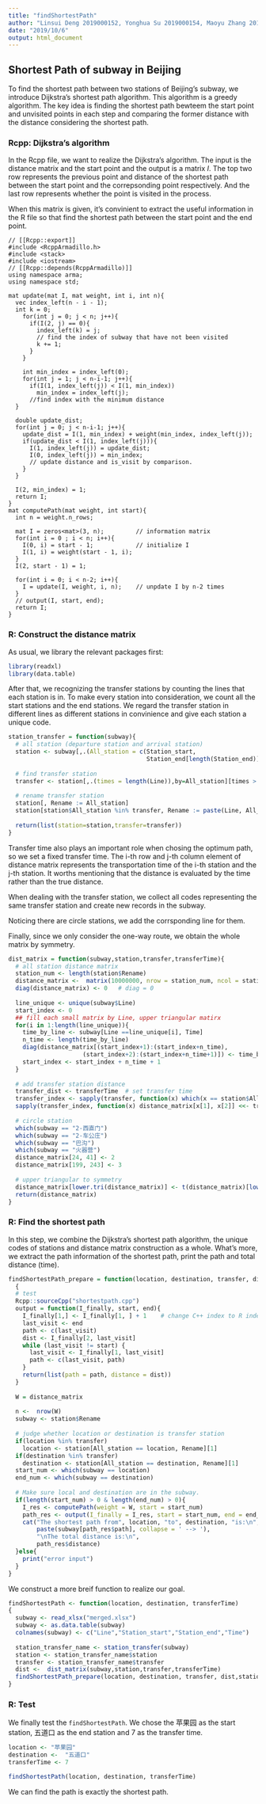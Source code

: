 ```yaml
---
title: "findShortestPath"
author: "Linsui Deng 2019000152, Yonghua Su 2019000154, Maoyu Zhang 2019000157"
date: "2019/10/6"
output: html_document
---
```


## Shortest Path of subway in Beijing

To find the shortest path between two stations of Beijing's subway, we introduce Dijkstra's shortest path algorithm. This algorithm is a greedy algorithm. The key idea is finding the shortest path bewteem the start point and unvisited points in each step and comparing the former distance with the distance considering the shortest path. 

### Rcpp: Dijkstra's algorithm
In the Rcpp file, we want to realize the Dijkstra's algorithm. The input is the distance matrix and the start point and the output is a matrix $I$. The top two row represents the previous point and distance of the shortest path between the start point and the correpsonding point respectively. And the last row represents whether the point is visited in the process. 

When this matrix is given, it's convinient to extract the useful information in the R file so that find the shortest path between the start point and the end point.

```rcpp
// [[Rcpp::export]]
#include <RcppArmadillo.h>
#include <stack>
#include <iostream>
// [[Rcpp::depends(RcppArmadillo)]]
using namespace arma;
using namespace std;

mat update(mat I, mat weight, int i, int n){
  vec index_left(n - i - 1);
  int k = 0;
    for(int j = 0; j < n; j++){
      if(I(2, j) == 0){
        index_left(k) = j;
        // find the index of subway that have not been visited
        k += 1;
      }
    }
  
    int min_index = index_left(0);
    for(int j = 1; j < n-i-1; j++){
      if(I(1, index_left(j)) < I(1, min_index))
        min_index = index_left(j);
      //find index with the minimum distance
  }

  double update_dist;
  for(int j = 0; j < n-i-1; j++){
    update_dist = I(1, min_index) + weight(min_index, index_left(j));
    if(update_dist < I(1, index_left(j))){
      I(1, index_left(j)) = update_dist;
      I(0, index_left(j)) = min_index;
      // update distance and is_visit by comparison.
    }
  }

  I(2, min_index) = 1;
  return I;
}
mat computePath(mat weight, int start){
  int n = weight.n_rows;
  
  mat I = zeros<mat>(3, n);         // information matrix
  for(int i = 0 ; i < n; i++){     
    I(0, i) = start - 1;            // initialize I
    I(1, i) = weight(start - 1, i);
  }
  I(2, start - 1) = 1;
  
  for(int i = 0; i < n-2; i++){
    I = update(I, weight, i, n);    // unpdate I by n-2 times
  }
  // output(I, start, end);
  return I;
}
```


### R: Construct the distance matrix

As usual, we library the relevant packages first:
```r
library(readxl)
library(data.table)
```

After that, we recognizing the transfer stations by counting the lines that each station is in. To make every station into consideration, we count all the start stations and the end stations. We regard the transfer station in different lines as different stations in convinience and give each station a unique code.
```r
station_transfer = function(subway){
  # all station (departure station and arrival station)
  station <- subway[,.(All_station = c(Station_start,
                                       Station_end[length(Station_end)])),by=Line]
  
  # find transfer station
  transfer <- station[,.(times = length(Line)),by=All_station][times > 1, All_station]
  
  # rename transfer station
  station[, Rename := All_station]
  station[station$All_station %in% transfer, Rename := paste(Line, All_station, sep = '-')]
  
  return(list(station=station,transfer=transfer))
}
```

Transfer time also plays an important role when chosing the optimum path, so we set a fixed transfer time. The i-th row and j-th column element of distance matrix represents the transportation time of the i-th station and the j-th station. It worths mentioning that the distance is evaluated by the time rather than the true distance.

When dealing with the transfer station, we collect all codes representing the same transfer station and create new records in the subway.

Noticing there are circle stations, we add the corrsponding line for them.

Finally, since we only consider the one-way route, we obtain the whole matrix by symmetry. 
```r
dist_matrix = function(subway,station,transfer,transferTime){
  # all station distance matrix
  station_num <- length(station$Rename)
  distance_matrix <-  matrix(10000000, nrow = station_num, ncol = station_num)
  diag(distance_matrix) <- 0   # diag = 0
  
  line_unique <- unique(subway$Line)
  start_index <- 0
  ## fill each small matrix by Line, upper triangular matirx
  for(i in 1:length(line_unique)){
    time_by_line <- subway[Line ==line_unique[i], Time]
    n_time <- length(time_by_line)
    diag(distance_matrix[(start_index+1):(start_index+n_time), 
                     (start_index+2):(start_index+n_time+1)]) <- time_by_line
    start_index <- start_index + n_time + 1
  }
  
  # add transfer station distance
  transfer_dist <- transferTime  # set transfer time
  transfer_index <- sapply(transfer, function(x) which(x == station$All_station))
  sapply(transfer_index, function(x) distance_matrix[x[1], x[2]] <<- transfer_dist)
  
  # circle station
  which(subway == "2-西直门")
  which(subway == "2-车公庄")
  which(subway == "巴沟")
  which(subway == "火器营")
  distance_matrix[24, 41] <- 2
  distance_matrix[199, 243] <- 3
  
  # upper triangular to symmetry
  distance_matrix[lower.tri(distance_matrix)] <- t(distance_matrix)[lower.tri(distance_matrix)]
  return(distance_matrix)
}
```


### R: Find the shortest path
In this step, we combine the Dijkstra's shortest path algorithm, the unique codes of stations and distance matrix construction as a whole. What's more, we extract the path information of the shortest path, print the path and total distance (time).
```r
findShortestPath_prepare = function(location, destination, transfer, distance_matrix,station)
  {
  # test
  Rcpp::sourceCpp("shortestpath.cpp")
  output = function(I_finally, start, end){
    I_finally[1,] <- I_finally[1, ] + 1    # change C++ index to R index
    last_visit <- end
    path <- c(last_visit)
    dist <- I_finally[2, last_visit]
    while (last_visit != start) {
      last_visit <- I_finally[1, last_visit]
      path <- c(last_visit, path)
    }
    return(list(path = path, distance = dist))
  }
  
  W = distance_matrix
  
  n <-  nrow(W)
  subway <- station$Rename
  
  # judge whether location or destination is transfer station
  if(location %in% transfer)
    location <- station[All_station == location, Rename][1]
  if(destination %in% transfer)
    destination <- station[All_station == destination, Rename][1]
  start_num <- which(subway == location)
  end_num <- which(subway == destination)
  
  # Make sure local and destination are in the subway.
  if(length(start_num) > 0 & length(end_num) > 0){
    I_res <- computePath(weight = W, start = start_num)
    path_res <- output(I_finally = I_res, start = start_num, end = end_num)
    cat("The shortest path from", location, "to", destination, "is:\n", 
        paste(subway[path_res$path], collapse = ' --> '), 
        "\nThe total distance is:\n",
        path_res$distance)
  }else{
    print("error input")
  }
}
```

We construct a more breif function to realize our goal.
```r
findShortestPath <- function(location, destination, transferTime)
{
  subway <- read_xlsx("merged.xlsx")
  subway <- as.data.table(subway)
  colnames(subway) <- c("Line","Station_start","Station_end","Time")
  
  station_transfer_name <- station_transfer(subway)
  station <- station_transfer_name$station
  transfer <- station_transfer_name$transfer
  dist <-  dist_matrix(subway,station,transfer,transferTime) 
  findShortestPath_prepare(location, destination, transfer, dist,station)
}

```


### R: Test

We finally test the `findShortestPath`. We chose the 苹果园 as the start station, 五道口 as the end station and 7 as the transfer time. 
```r
location <- "苹果园"
destination <-  "五道口"
transferTime <- 7

findShortestPath(location, destination, transferTime)
```

We can find the path is exactly the shortest path.
